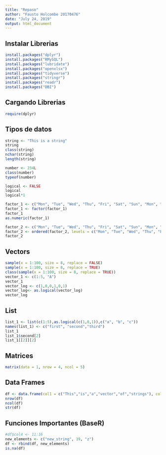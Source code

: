 ```yaml
---
title: "Repaso"
author: "Fausto Holcombe 20170476"
date: "July 24, 2019"
output: html_document
---
```

## Instalar Librerias

```r
install.packages("dplyr")
install.packages("RMySQL")
install.packages("lubridate")
install.packages("openxlsx")
install.packages("tidyverse")
install.packages("stringr")
install.packages("readr")
install.packages("DBI")
```
## Cargando Librerias
```r
require(dplyr)
```
## Tipos de datos
```r
string <- "This is a string"
string
class(string)
nchar(string)
length(string)
```
```r
number <- 234L
class(number)
typeof(number)
```
```r
logical <- FALSE
logical
logical*1
```
```r
factor_1 <- c("Mon", "Tue", "Wed", "Thu", "Fri", "Sat", "Sun", "Mon", "Tue", "Wed", "Thu", "Fri", "Sat", "Sun", "Wed", "Thu", "Wed", "Thu")
factor_1 <- factor(factor_1)
factor_1
as.numeric(factor_1)
```
```r
factor_2 <- c("Mon", "Tue", "Wed", "Thu", "Fri", "Sat", "Sun", "Mon", "Tue", "Wed", "Thu", "Fri", "Sat", "Sun", "Wed", "Thu", "Wed", "Thu")
factor_2 <- ordered(factor_2, levels = c("Mon", "Tue", "Wed", "Thu", "Fri", "Sat", "Sun"))
factor_2
```
## Vectors
```r
sample(x = 1:100, size = 8, replace = FALSE)
sample(x = 1:100, size = 8, replace = TRUE)
class(sample(x = 1:100, size = 8, replace = TRUE))
vector_1 <- c(1:5, "A")
vector_1
vector_log <- c(1,0,0,1,0,1)
vector_log<- as.logical(vector_log)
vector_log
```
## List
```r
list_1 <- list(c(1:5),as.logical(c(1,0,1)),c("a", "b", "c"))
names(list_1) <- c("first", "second","third")
list_1
list_1$second[2]
list_1[[2]][2]
```
## Matrices
```r
matrix(data = 1, nrow = 4, ncol = 5)
```
## Data Frames
```r
df <- data.frame(col1 = c("This","is","a","vector","of","strings"), col2 = 1:6, col3 = letters[1:6], stringsAsFactors = FALSE)
nrow(df)
ncol(df)
str(df)
```
## Funciones Importantes (BaseR)
```r
#df$col4 <- 11:16
new_elements <- c("new_string", 19, "z")
df <- rbind(df, new_elements)
is.na(df)
```

